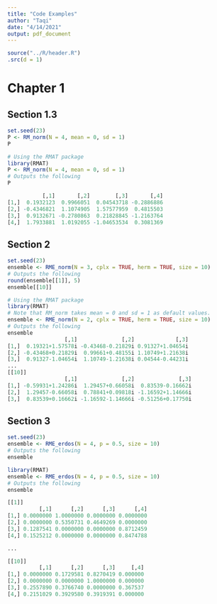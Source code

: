 ```yaml
---
title: "Code Examples"
author: "Taqi"
date: "4/14/2021"
output: pdf_document
---
```


```r
source("../R/header.R")
.src(d = 1)
```

# Chapter 1

## Section 1.3

```r
set.seed(23)
P <- RM_norm(N = 4, mean = 0, sd = 1)
P
```

```r
# Using the RMAT package
library(RMAT)
P <- RM_norm(N = 4, mean = 0, sd = 1)
# Outputs the following
P

           [,1]       [,2]        [,3]       [,4]
[1,]  0.1932123  0.9966051  0.04543718 -0.2886886
[2,] -0.4346821  1.1074905  1.57577959  0.4815503
[3,]  0.9132671 -0.2780863  0.21828845 -1.2163764
[4,]  1.7933881  1.0192055 -1.04653534  0.3081369
```

## Section 2

```r
set.seed(23)
ensemble <- RME_norm(N = 3, cplx = TRUE, herm = TRUE, size = 10)
# Outputs the following
round(ensemble[[1]], 5)
ensemble[[10]]
```

```r
# Using the RMAT package
library(RMAT)
# Note that RM_norm takes mean = 0 and sd = 1 as default values. 
ensemble <- RME_norm(N = 2, cplx = TRUE, herm = TRUE, size = 10)
# Outputs the following
ensemble
                  [,1]              [,2]             [,3]
[1,]  0.19321+1.57578i -0.43468-0.21829i 0.91327+1.04654i
[2,] -0.43468+0.21829i  0.99661+0.48155i 1.10749+1.21638i
[3,]  0.91327-1.04654i  1.10749-1.21638i 0.04544-0.44231i
... 
[[10]]
                  [,1]              [,2]              [,3]
[1,] -0.59931+1.24286i  1.29457+0.66058i  0.83539-0.16662i
[2,]  1.29457-0.66058i  0.78841+0.09818i -1.16592+1.14666i
[3,]  0.83539+0.16662i -1.16592-1.14666i -0.51256+0.17750i
```

## Section 3

```r
set.seed(23)
ensemble <- RME_erdos(N = 4, p = 0.5, size = 10)
# Outputs the following
ensemble
```

```r
library(RMAT)
ensemble <- RME_erdos(N = 4, p = 0.5, size = 10)
# Outputs the following
ensemble

[[1]]
          [,1]      [,2]      [,3]      [,4]
[1,] 0.0000000 1.0000000 0.0000000 0.0000000
[2,] 0.0000000 0.5350731 0.4649269 0.0000000
[3,] 0.1287541 0.0000000 0.0000000 0.8712459
[4,] 0.1525212 0.0000000 0.0000000 0.8474788

...

[[10]]
          [,1]      [,2]      [,3]     [,4]
[1,] 0.0000000 0.1729581 0.8270419 0.000000
[2,] 0.0000000 0.0000000 1.0000000 0.000000
[3,] 0.2557890 0.3766740 0.0000000 0.367537
[4,] 0.2151029 0.3929580 0.3919391 0.000000
```

